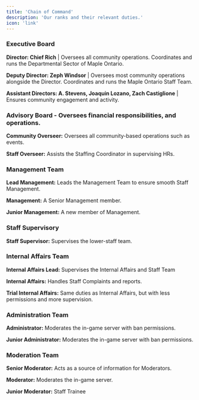 ```yaml
---
title: 'Chain of Command'
description: 'Our ranks and their relevant duties.'
icon: 'link'
---
```


### Executive Board
**Director: Chief Rich** | Oversees all community operations. Coordinates and runs the Departmental Sector of Maple Ontario.

**Deputy Director: Zeph Windsor** | Oversees most community operations alongside the Director. Coordinates and runs the Maple Ontario Staff Team.

**Assistant Directors: A. Stevens, Joaquin Lozano, Zach Castiglione** | Ensures community engagement and activity.

### Advisory Board - Oversees financial responsibilities, and operations.
**Community Overseer:** Oversees all community-based operations such as events.

**Staff Overseer:** Assists the Staffing Coordinator in supervising HRs.

### Management Team
**Lead Management:** Leads the Management Team to ensure smooth Staff Management.

**Management:** A Senior Management member.

**Junior Management:** A new member of Management.

### Staff Supervisory
**Staff Supervisor:** Supervises the lower-staff team.

### Internal Affairs Team
**Internal Affairs Lead:** Supervises the Internal Affairs and Staff Team

**Internal Affairs:** Handles Staff Complaints and reports.

**Trial Internal Affairs:** Same duties as Internal Affairs, but with less permissions and more supervision.

### Administration Team
**Administrator:** Moderates the in-game server with ban permissions.

**Junior Administrator:** Moderates the in-game server with ban permissions.

### Moderation Team
**Senior Moderator:** Acts as a source of information for Moderators.

**Moderator:** Moderates the in-game server.

**Junior Moderator:** Staff Trainee
